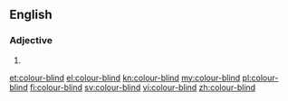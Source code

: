 ==English==

===Adjective===
{{en-adj|head=[[colour]]-[[blind]]}}

# {{alternative form of|colour blind|lang=en}}

[[et:colour-blind]]
[[el:colour-blind]]
[[kn:colour-blind]]
[[my:colour-blind]]
[[pl:colour-blind]]
[[fi:colour-blind]]
[[sv:colour-blind]]
[[vi:colour-blind]]
[[zh:colour-blind]]
